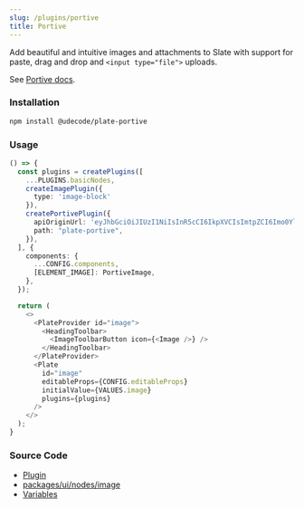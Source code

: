 ```yaml
---
slug: /plugins/portive
title: Portive
---
```


Add beautiful and intuitive images and attachments to Slate with support for paste, drag and drop and `<input type="file">` uploads.

See [Portive docs](https://slate-portive.docs.portive.com/).

### Installation

```bash npm2yarn
npm install @udecode/plate-portive
```

### Usage

```ts live
() => {
  const plugins = createPlugins([
    ...PLUGINS.basicNodes,
    createImagePlugin({
      type: 'image-block'
    }),
    createPortivePlugin({
      apiOriginUrl: 'eyJhbGciOiJIUzI1NiIsInR5cCI6IkpXVCIsImtpZCI6Imo0YlpVSGFQMmtlQmNyYTQifQ.eyJwYXRoIjoiKiovKiIsImlhdCI6MTY1NTU5OTg1MSwiZXhwIjoxNjg3MTU3NDUxfQ.WQpbtMbkH5sRvWgFNZrge1qLFb7FVNkdGzumbPPkm6M',
      path: "plate-portive",
    }),
  ], {
    components: {
      ...CONFIG.components,
      [ELEMENT_IMAGE]: PortiveImage,
    },
  });

  return (
    <>
      <PlateProvider id="image">
        <HeadingToolbar>
          <ImageToolbarButton icon={<Image />} />
        </HeadingToolbar>
      </PlateProvider>
      <Plate
        id="image"
        editableProps={CONFIG.editableProps}
        initialValue={VALUES.image}
        plugins={plugins}
      />
    </>
  );
}
```

### Source Code

- [Plugin](https://github.com/udecode/plate/blob/main/packages/nodes/image/src/createImagePlugin.ts)
- [packages/ui/nodes/image](https://github.com/udecode/plate/tree/main/packages/ui/nodes/image/src)
- [Variables](https://github.com/udecode/plate/blob/main/docs/src/live/live.tsx)
